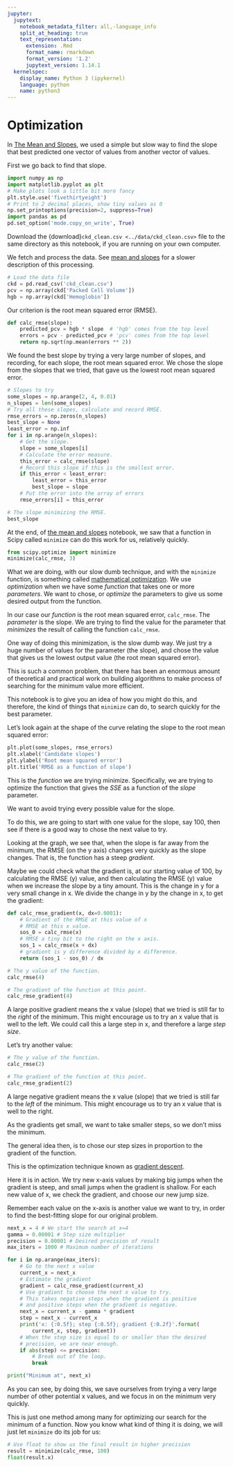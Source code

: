 ```yaml
---
jupyter:
  jupytext:
    notebook_metadata_filter: all,-language_info
    split_at_heading: true
    text_representation:
      extension: .Rmd
      format_name: rmarkdown
      format_version: '1.2'
      jupytext_version: 1.14.1
  kernelspec:
    display_name: Python 3 (ipykernel)
    language: python
    name: python3
---
```


# Optimization

In [The Mean and Slopes](mean_and_slopes), we used a simple but slow way to
find the slope that best predicted one vector of values from another vector of
values.

First we go back to find that slope.

```python
import numpy as np
import matplotlib.pyplot as plt
# Make plots look a little bit more fancy
plt.style.use('fivethirtyeight')
# Print to 2 decimal places, show tiny values as 0
np.set_printoptions(precision=2, suppress=True)
import pandas as pd
pd.set_option('mode.copy_on_write', True)
```

Download the {download}`ckd_clean.csv <../data/ckd_clean.csv>` file to the
same directory as this notebook, if you are running on your own computer.

We fetch and process the data. See [mean and slopes](mean_and_slopes) for a slower description of this processing.

```python
# Load the data file
ckd = pd.read_csv('ckd_clean.csv')
pcv = np.array(ckd['Packed Cell Volume'])
hgb = np.array(ckd['Hemoglobin'])
```

Our criterion is the root mean squared error (RMSE).

```python
def calc_rmse(slope):
    predicted_pcv = hgb * slope  # 'hgb' comes from the top level
    errors = pcv - predicted_pcv # 'pcv' comes from the top level
    return np.sqrt(np.mean(errors ** 2))
```

We found the best slope by trying a very large number of slopes, and recording,
for each slope, the root mean squared error.  We chose the slope from the
slopes that we tried, that gave us the lowest root mean squared error.

```python
# Slopes to try
some_slopes = np.arange(2, 4, 0.01)
n_slopes = len(some_slopes)
# Try all these slopes, calculate and record RMSE.
rmse_errors = np.zeros(n_slopes)
best_slope = None
least_error = np.inf
for i in np.arange(n_slopes):
    # Get the slope.
    slope = some_slopes[i]
    # Calculate the error measure.
    this_error = calc_rmse(slope)
    # Record this slope if this is the smallest error.
    if this_error < least_error:
        least_error = this_error
        best_slope = slope
    # Put the error into the array of errors
    rmse_errors[i] = this_error

# The slope minimizing the RMSE.
best_slope
```

At the end, of [the mean and slopes](mean_and_slopes) notebook, we saw that
a function in Scipy called `minimize` can do this work for us, relatively
quickly.

```python
from scipy.optimize import minimize
minimize(calc_rmse, 3)
```

What we are doing, with our slow dumb technique, and with the `minimize`
function, is something called [mathematical
optimization](https://en.wikipedia.org/wiki/Mathematical_optimization).  We use
*optimization* when we have some *function* that takes one or more
*parameters*.  We want to chose, or *optimize* the parameters to give us some
desired output from the function.

In our case our *function* is the root mean squared error, `calc_rmse`.  The
*parameter* is the slope.  We are trying to find the value for the parameter
that *minimizes* the result of calling the function `calc_rmse`.

One way of doing this minimization, is the slow dumb way.  We just try a huge
number of values for the parameter (the slope), and chose the value that gives
us the lowest output value (the root mean squared error).

This is such a common problem, that there has been an enormous amount of
theoretical and practical work on building algorithms to make process of
searching for the minimum value more efficient.

This notebook is to give you an idea of how you might do this, and therefore,
the kind of things that `minimize` can do, to search quickly for the best
parameter.

Let's look again at the shape of the curve relating the slope to the root mean
squared error:

```python
plt.plot(some_slopes, rmse_errors)
plt.xlabel('Candidate slopes')
plt.ylabel('Root mean squared error')
plt.title('RMSE as a function of slope')
```

This is the *function* we are trying minimize.  Specifically, we are trying to
optimize the function that gives the *SSE* as a function of the *slope*
parameter.

We want to avoid trying every possible value for the slope.

To do this, we are going to start with one value for the slope, say 100, then
see if there is a good way to chose the next value to try.

Looking at the graph, we see that, when the slope is far away from the minimum,
the RMSE (on the y axis) changes very quickly as the slope changes.  That is,
the function has a steep *gradient*.

Maybe we could check what the gradient is, at our starting value of 100, by
calculating the RMSE (y) value, and then calculating the RMSE (y) value when we
increase the slope by a tiny amount.  This is the change in y for a very small
change in x.  We divide the change in y by the change in x, to get the
gradient:

```python
def calc_rmse_gradient(x, dx=0.0001):
    # Gradient of the RMSE at this value of x
    # RMSE at this x value.
    sos_0 = calc_rmse(x)
    # RMSE a tiny bit to the right on the x axis.
    sos_1 = calc_rmse(x + dx)
    # gradient is y difference divided by x difference.
    return (sos_1 - sos_0) / dx
```

```python
# The y value of the function.
calc_rmse(4)
```

```python
# The gradient of the function at this point.
calc_rmse_gradient(4)
```

A large positive gradient means the x value (slope) that we tried is still far
to the *right* of the minimum. This might encourage us to try an x value that
is well to the left.  We could call this a large step in x, and therefore
a large *step size*.

Let's try another value:

```python
# The y value of the function.
calc_rmse(2)
```

```python
# The gradient of the function at this point.
calc_rmse_gradient(2)
```

A large negative gradient means the x value (slope) that we tried is still far
to the *left* of the minimum.   This might encourage us to try an x value that
is well to the right.

As the gradients get small, we want to take smaller steps, so we don't miss the
minimum.

The general idea then, is to chose our step sizes in proportion to the gradient
of the function.

This is the optimization technique known as [gradient
descent](https://en.wikipedia.org/wiki/Gradient_descent).

Here it is in action. We try new x-axis values by making big jumps when the
gradient is steep, and small jumps when the gradient is shallow.  For each new
value of x, we check the gradient, and choose our new jump size.

Remember each value on the x-axis is another value we want to try, in order to
find the best-fitting slope for our original problem.

```python
next_x = 4 # We start the search at x=4
gamma = 0.00001 # Step size multiplier
precision = 0.00001 # Desired precision of result
max_iters = 1000 # Maximum number of iterations

for i in np.arange(max_iters):
    # Go to the next x value
    current_x = next_x
    # Estimate the gradient
    gradient = calc_rmse_gradient(current_x)
    # Use gradient to choose the next x value to try.
    # This takes negative steps when the gradient is positive
    # and positive steps when the gradient is negative.
    next_x = current_x - gamma * gradient
    step = next_x - current_x
    print('x: {:0.5f}; step {:0.5f}; gradient {:0.2f}'.format(
        current_x, step, gradient))
    # When the step size is equal to or smaller than the desired
    # precision, we are near enough.
    if abs(step) <= precision:
        # Break out of the loop.
        break

print("Minimum at", next_x)
```

As you can see, by doing this, we save ourselves from trying a very large
number of other potential x values, and we focus in on the minimum
very quickly.

This is just one method among many for optimizing our search for the minimum of
a function.  Now you know what kind of thing it is doing, we will just let
`minimize` do its job for us:

```python
# Use float to show us the final result in higher precision
result = minimize(calc_rmse, 100)
float(result.x)
```
